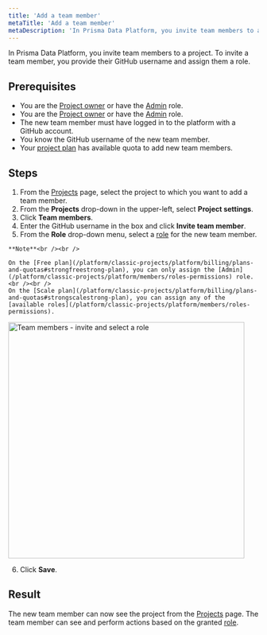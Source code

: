 ```yaml
---
title: 'Add a team member'
metaTitle: 'Add a team member'
metaDescription: 'In Prisma Data Platform, you invite team members to a project. To invite a team member, you provide their GitHub username and assign them a role.'
---
```


<TopBlock>

In Prisma Data Platform, you invite team members to a project. To invite a team member, you provide their GitHub username and assign them a role.

</TopBlock>

## Prerequisites

- You are the [Project owner](/platform/classic-projects/platform/members/roles-permissions) or have the [Admin](/platform/classic-projects/platform/members/roles-permissions) role.
- You are the [Project owner](/platform/classic-projects/platform/members/roles-permissions) or have the [Admin](/platform/classic-projects/platform/members/roles-permissions) role.
- The new team member must have logged in to the platform with a GitHub account.
- You know the GitHub username of the new team member.
- Your [project plan](/platform/classic-projects/platform/billing/plans-and-quotas) has available quota to add new team members.

## Steps

1. From the [Projects](https://cloud.prisma.io/projects) page, select the project to which you want to add a team member.
2. From the **Projects** drop-down in the upper-left, select **Project settings**.
3. Click **Team members**.
4. Enter the GitHub username in the box and click **Invite team member**.
5. From the **Role** drop-down menu, select a [role](/platform/classic-projects/platform/members/roles-permissions) for the new team member.

  <Admonition>

    **Note**<br /><br />

    On the [Free plan](/platform/classic-projects/platform/billing/plans-and-quotas#strongfreestrong-plan), you can only assign the [Admin](/platform/classic-projects/platform/members/roles-permissions) role.<br /><br />
    On the [Scale plan](/platform/classic-projects/platform/billing/plans-and-quotas#strongscalestrong-plan), you can assign any of the [available roles](/platform/classic-projects/platform/members/roles-permissions).

  </Admonition>

<img
  src="./images/team-members-invite-and-select-role.png"
  alt="Team members - invite and select a role"
  width="475px"
/>

6. Click **Save**.

## Result

The new team member can now see the project from the [Projects](https://cloud.prisma.io/projects) page. The team member can see and perform actions based on the granted [role](/platform/classic-projects/platform/members/roles-permissions).
